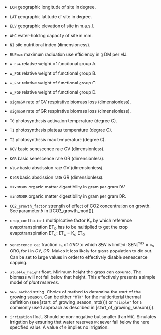 - `LON` geographic longitude of site in degree.

- `LAT` geographic latitude of site in degree.

- `ELV` geographic elevation of site in m.a.s.l.

- `WHC` water-holding capacity of site in mm.

- `NI` site nutritional index (dimensionless).

- `RUEmax` maximum radiuation use efficiency in g DM per MJ.

- `w_FGA` relative weight of functional group A.

- `w_FGB` relative weight of functional group B.

- `w_FGC` relative weight of functional group C.

- `w_FGD` relative weight of functional group D.

- `sigmaGV` rate of GV respirative biomass loss (dimensionless).

- `sigmaGR` rate of GR respirative biomass loss (dimensionless).

- `T0` photosynthesis activation temperature (degree C).

- `T1` photosynthesis plateau temperature (degree C).

- `T2` photosynthesis max temperature (degree C).

- `KGV` basic senescence rate GV (dimensionless).

- `KGR` basic senescence rate GR (dimensionless).

- `KlGV` basic abscission rate GV (dimensionless).

- `KlGR` basic abscission rate GR (dimensionless).

- `maxOMDDV` organic matter digestibility in gram per gram DV.

- `minOMDDR` organic matter digestibility in gram per gram DR.

- `CO2_growth_factor` strength of effect of CO2 concentration on growth. See 
  parameter *b* in [fCO2_growth_mod()].

- `crop_coefficient` multiplicative factor K~c~ by which 
  reference evapotranspiration ET~0~ has to be multiplied to get the crop 
  evapotranspiration ET~c~: 
  ET~c~ = K~c~ ET~0~

- `senescence_cap` fraction c~s~ of *GRO* to which *SEN* is 
  limited: SEN~i~^max^ = c~s~ GRO~i~ 
  for *i* in *GV*, *GR*. Makes it less likely for grass population to die out.
  Can be set to large values in order to effectively disable senescence capping.

- `stubble_height` float. Minimum height the grass can assume. The 
  biomass will not fall below that height. This effectively presents a simple 
  model of *plant reserves*.

- `SGS_method` string. Choice of method to determine the start of the growing 
  season. Can be either `"MTD"` for the multicriterial thermal definition 
  (see [start_of_growing_season_mtd()]) or `"simple"` for a commonly used 
  approach as described in [start_of_growing_season()]).

- `irrigation` float. Should be non-negative but smaller than `WHC`. 
  Simulates irrigation by ensuring that water reserves `WR` never fall below 
  the here specified value. A value of `0` implies no irrigation.

